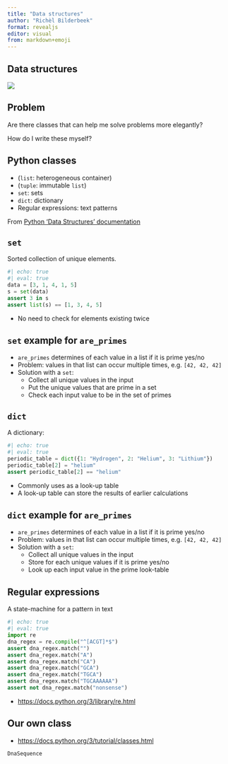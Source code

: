 ```yaml
---
title: "Data structures"
author: "Richèl Bilderbeek"
format: revealjs
editor: visual
from: markdown+emoji
---
```


## Data structures

![](programming_formalism_course.png)

## Problem

Are there classes that can help me solve problems more elegantly?

How do I write these myself?

## Python classes

-   (`list`: heterogeneous container)
-   (`tuple`: immutable `list`)
-   `set`: sets
-   `dict`: dictionary
-   Regular expressions: text patterns

From [Python 'Data Structures' documentation](https://docs.python.org/3/tutorial/datastructures.html)

## `set`

Sorted collection of unique elements.

```python
#| echo: true
#| eval: true
data = [3, 1, 4, 1, 5]
s = set(data)
assert 3 in s
assert list(s) == [1, 3, 4, 5]
```

-   No need to check for elements existing twice

## `set` example for `are_primes`

-   `are_primes` determines of each value in a list if it is prime yes/no
-   Problem: values in that list can occur multiple times, e.g. `[42, 42, 42]`
-   Solution with a `set`:
    -   Collect all unique values in the input
    -   Put the unique values that are prime in a set
    -   Check each input value to be in the set of primes

## `dict`

A dictionary:

```python
#| echo: true
#| eval: true
periodic_table = dict({1: "Hydrogen", 2: "Helium", 3: "Lithium"})
periodic_table[2] = "helium"
assert periodic_table[2] == "helium"
```

-   Commonly uses as a look-up table
-   A look-up table can store the results of earlier calculations

## `dict` example for `are_primes`

-   `are_primes` determines of each value in a list if it is prime yes/no
-   Problem: values in that list can occur multiple times, e.g. `[42, 42, 42]`
-   Solution with a `set`:
    -   Collect all unique values in the input
    -   Store for each unique values if it is prime yes/no
    -   Look up each input value in the prime look-table

## Regular expressions

A state-machine for a pattern in text

```python
#| echo: true
#| eval: true
import re
dna_regex = re.compile("^[ACGT]*$")
assert dna_regex.match("")
assert dna_regex.match("A")
assert dna_regex.match("CA")
assert dna_regex.match("GCA")
assert dna_regex.match("TGCA")
assert dna_regex.match("TGCAAAAAA")
assert not dna_regex.match("nonsense")
```

-   <https://docs.python.org/3/library/re.html>

## Our own class

-   <https://docs.python.org/3/tutorial/classes.html>

```
DnaSequence
```
